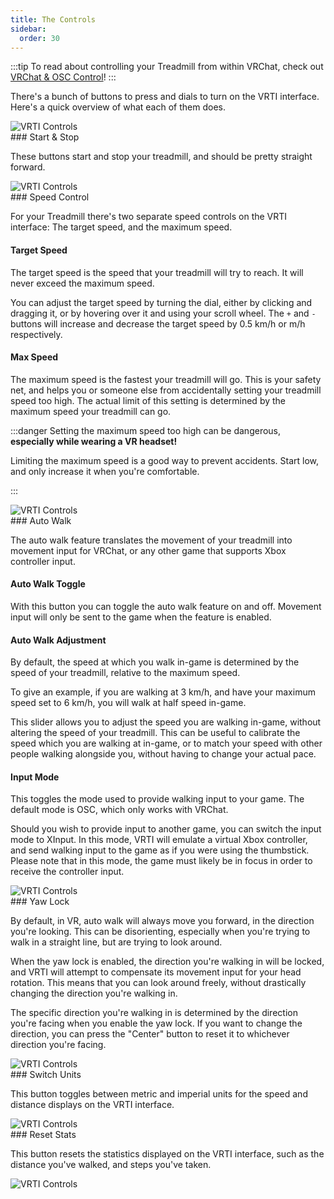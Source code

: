```yaml
---
title: The Controls
sidebar:
  order: 30
---
```



:::tip
To read about controlling your Treadmill from within VRChat, check out [VRChat & OSC Control](/vrti/getting-started/vrchat--osc-control)!
:::

There's a bunch of buttons to press and dials to turn on the VRTI interface. Here's a quick overview of what each of them does.

<div class="flex flex-row items-center justify-center !my-v">
  <img
    src="/img/vrti_hero.png"
    alt="VRTI Controls"
    class="object-contain h-full"
    style="max-width: min(90%, 20rem) !important;"
  />
</div>

<div class="docs-image-row">
  <div>
### Start & Stop

These buttons start and stop your treadmill, and should be pretty straight
forward.

  </div>
  <img src={StartStopImage.src} alt="VRTI Controls" />
</div>

<div class="docs-image-row">
  <div>
### Speed Control

For your Treadmill there's two separate speed controls on the VRTI interface: The target speed, and the maximum speed.

#### Target Speed

The target speed is the speed that your treadmill will try to reach. It will never exceed the maximum speed.

You can adjust the target speed by turning the dial, either by clicking and dragging it, or by hovering over it and using your scroll wheel.
The `+` and `-` buttons will increase and decrease the target speed by 0.5 km/h or m/h respectively.

#### Max Speed

The maximum speed is the fastest your treadmill will go. This is your safety net, and helps you or someone else from accidentally setting your treadmill speed too high.
The actual limit of this setting is determined by the maximum speed your treadmill can go.

:::danger
Setting the maximum speed too high can be dangerous, **especially while wearing a VR headset!**

Limiting the maximum speed is a good way to prevent accidents. Start low, and only increase it when you're comfortable.

:::

  </div>
  <img src={SpeedControlImage.src} alt="VRTI Controls" />
</div>

<div class="docs-image-row">
  <div>
### Auto Walk

The auto walk feature translates the movement of your treadmill into movement input for VRChat, or any other game that supports Xbox controller input.

#### Auto Walk Toggle

With this button you can toggle the auto walk feature on and off. Movement input will only be sent to the game when the feature is enabled.

#### Auto Walk Adjustment

By default, the speed at which you walk in-game is determined by the speed of your treadmill, relative to the maximum speed.

To give an example, if you are walking at 3 km/h, and have your maximum speed set to 6 km/h, you will walk at half speed in-game.

This slider allows you to adjust the speed you are walking in-game, without altering the speed of your treadmill.
This can be useful to calibrate the speed which you are walking at in-game, or to match your speed with other people walking alongside you, without having to change your actual pace.

#### Input Mode

This toggles the mode used to provide walking input to your game. The default mode is OSC, which only works with VRChat.

Should you wish to provide input to another game, you can switch the input mode to XInput. In this mode, VRTI will emulate a virtual Xbox controller, and send walking input to the game as if you were using the thumbstick.
Please note that in this mode, the game must likely be in focus in order to receive the controller input.

  </div>
  <img src={AutoWalkControlImage.src} alt="VRTI Controls" />
</div>

<div class="docs-image-row">
  <div>
### Yaw Lock <Badge size="large" variant="tip" text="VR Only" />

By default, in VR, auto walk will always move you forward, in the direction you're looking.
This can be disorienting, especially when you're trying to walk in a straight line, but are trying to look around.

When the yaw lock is enabled, the direction you're walking in will be locked, and VRTI will attempt to compensate its movement input for your head rotation. This means that you can look around freely, without drastically changing the direction you're walking in.

The specific direction you're walking in is determined by the direction you're facing when you enable the yaw lock. If you want to change the direction, you can press the "Center" button to reset it to whichever direction you're facing.

  </div>
  <img src={YawLockImage.src} alt="VRTI Controls" />
</div>

<div class="docs-image-row">
  <div>
### Switch Units

This button toggles between metric and imperial units for the speed and distance displays on the VRTI interface.

  </div>
  <img src={SwitchUnitsImage.src} alt="VRTI Controls" />
</div>

<div class="docs-image-row">
  <div>
### Reset Stats

This button resets the statistics displayed on the VRTI interface, such as the distance you've walked, and steps you've taken.

  </div>
  <img src={ResetStatsImage.src} alt="VRTI Controls" />
</div>

